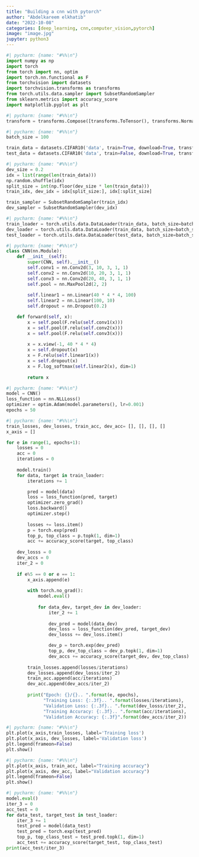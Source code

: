 ```yaml
---
title: "Building a cnn with pytorch"
author: "Abdelkareem elkhatib"
date: "2022-10-08"
categories: [deep_learning, cnn,computer_vision,pytorch]
image: "image.jpg"
jupyter: python3
---
```


```python
#| pycharm: {name: "#%%\n"}
import numpy as np
import torch
from torch import nn, optim
import torch.nn.functional as F
from torchvision import datasets
import torchvision.transforms as transforms
from torch.utils.data.sampler import SubsetRandomSampler
from sklearn.metrics import accuracy_score
import matplotlib.pyplot as plt
```

```python
#| pycharm: {name: "#%%\n"}
transform = transforms.Compose([transforms.ToTensor(), transforms.Normalize((0.5, 0.5, 0.5), (0.5, 0.5, 0.5))])
```

```python
#| pycharm: {name: "#%%\n"}
batch_size = 100

train_data = datasets.CIFAR10('data', train=True, download=True, transform=transform)
test_data = datasets.CIFAR10('data', train=False, download=True, transform=transform)
```

```python
#| pycharm: {name: "#%%\n"}
dev_size = 0.2
idx = list(range(len(train_data)))
np.random.shuffle(idx)
split_size = int(np.floor(dev_size * len(train_data)))
train_idx, dev_idx = idx[split_size:], idx[:split_size]

train_sampler = SubsetRandomSampler(train_idx)
dev_sampler = SubsetRandomSampler(dev_idx)
```

```python
#| pycharm: {name: "#%%\n"}
train_loader = torch.utils.data.DataLoader(train_data, batch_size=batch_size, sampler=train_sampler)
dev_loader = torch.utils.data.DataLoader(train_data, batch_size=batch_size, sampler=dev_sampler)
test_loader = torch.utils.data.DataLoader(test_data, batch_size=batch_size)
```

```python
#| pycharm: {name: "#%%\n"}
class CNN(nn.Module):
    def __init__(self):
        super(CNN, self).__init__()
        self.conv1 = nn.Conv2d(3, 10, 3, 1, 1)
        self.conv2 = nn.Conv2d(10, 20, 3, 1, 1)
        self.conv3 = nn.Conv2d(20, 40, 3, 1, 1)
        self.pool = nn.MaxPool2d(2, 2)
        
        self.linear1 = nn.Linear(40 * 4 * 4, 100)
        self.linear2 = nn.Linear(100, 10)
        self.dropout = nn.Dropout(0.2)

    def forward(self, x):
        x = self.pool(F.relu(self.conv1(x)))
        x = self.pool(F.relu(self.conv2(x)))
        x = self.pool(F.relu(self.conv3(x)))
        
        x = x.view(-1, 40 * 4 * 4)
        x = self.dropout(x)
        x = F.relu(self.linear1(x))
        x = self.dropout(x)
        x = F.log_softmax(self.linear2(x), dim=1)
        
        return x
```

```python
#| pycharm: {name: "#%%\n"}
model = CNN()
loss_function = nn.NLLLoss()
optimizer = optim.Adam(model.parameters(), lr=0.001)
epochs = 50
```

```python
#| pycharm: {name: "#%%\n"}
train_losses, dev_losses, train_acc, dev_acc= [], [], [], []
x_axis = []

for e in range(1, epochs+1):
    losses = 0
    acc = 0
    iterations = 0
    
    model.train()
    for data, target in train_loader:
        iterations += 1

        pred = model(data)
        loss = loss_function(pred, target)
        optimizer.zero_grad()
        loss.backward()
        optimizer.step()
        
        losses += loss.item()
        p = torch.exp(pred)
        top_p, top_class = p.topk(1, dim=1)
        acc += accuracy_score(target, top_class)
        
    dev_losss = 0
    dev_accs = 0
    iter_2 = 0
        
    if e%5 == 0 or e == 1:
        x_axis.append(e)
        
        with torch.no_grad():
            model.eval()
            
            for data_dev, target_dev in dev_loader:
                iter_2 += 1
                
                dev_pred = model(data_dev)
                dev_loss = loss_function(dev_pred, target_dev)
                dev_losss += dev_loss.item()

                dev_p = torch.exp(dev_pred)
                top_p, dev_top_class = dev_p.topk(1, dim=1)
                dev_accs += accuracy_score(target_dev, dev_top_class)
        
        train_losses.append(losses/iterations)
        dev_losses.append(dev_losss/iter_2)
        train_acc.append(acc/iterations)
        dev_acc.append(dev_accs/iter_2)
        
        print("Epoch: {}/{}.. ".format(e, epochs),
              "Training Loss: {:.3f}.. ".format(losses/iterations),
              "Validation Loss: {:.3f}.. ".format(dev_losss/iter_2),
              "Training Accuracy: {:.3f}.. ".format(acc/iterations),
              "Validation Accuracy: {:.3f}".format(dev_accs/iter_2))
```

```python
#| pycharm: {name: "#%%\n"}
plt.plot(x_axis,train_losses, label='Training loss')
plt.plot(x_axis, dev_losses, label='Validation loss')
plt.legend(frameon=False)
plt.show()
```

```python
#| pycharm: {name: "#%%\n"}
plt.plot(x_axis, train_acc, label="Training accuracy")
plt.plot(x_axis, dev_acc, label="Validation accuracy")
plt.legend(frameon=False)
plt.show()
```

```python
#| pycharm: {name: "#%%\n"}
model.eval()
iter_3 = 0
acc_test = 0
for data_test, target_test in test_loader:
    iter_3 += 1
    test_pred = model(data_test)
    test_pred = torch.exp(test_pred)
    top_p, top_class_test = test_pred.topk(1, dim=1)
    acc_test += accuracy_score(target_test, top_class_test)
print(acc_test/iter_3)
```
